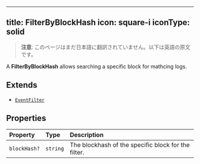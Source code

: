 <!-- AUTO-GENERATED-CONTENT:START (ENGLISH-COPY) -->
---
title: FilterByBlockHash
icon: square-i
iconType: solid
---

> **注意**: このページはまだ日本語に翻訳されていません。以下は英語の原文です。

A **FilterByBlockHash** allows searching a specific block for mathcing logs.

## Extends

- [`EventFilter`](/jp/sdk/content/interfaces/EventFilter)

## Properties

| Property | Type | Description |
| :------ | :------ | :------ |
| `blockHash?` | `string` | The blockhash of the specific block for the filter. |
